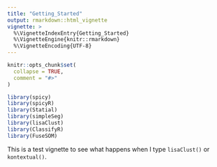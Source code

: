 ```yaml
---
title: "Getting_Started"
output: rmarkdown::html_vignette
vignette: >
  %\VignetteIndexEntry{Getting_Started}
  %\VignetteEngine{knitr::rmarkdown}
  %\VignetteEncoding{UTF-8}
---
```


```r
knitr::opts_chunk$set(
  collapse = TRUE,
  comment = "#>"
)
```

```r
library(spicy)
library(spicyR)
library(Statial)
library(simpleSeg)
library(lisaClust)
library(ClassifyR)
library(FuseSOM)
```


This is a test vignette to see what happens when I type `lisaClust()` or `kontextual()`.




